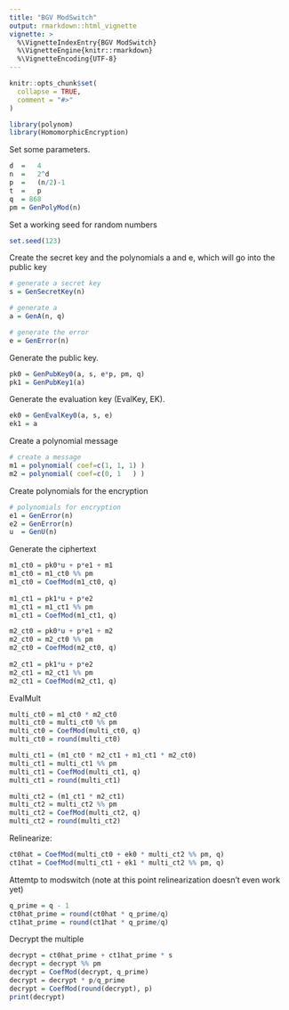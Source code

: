 ```yaml
---
title: "BGV ModSwitch"
output: rmarkdown::html_vignette
vignette: >
  %\VignetteIndexEntry{BGV ModSwitch}
  %\VignetteEngine{knitr::rmarkdown}
  %\VignetteEncoding{UTF-8}
---
```


```r
knitr::opts_chunk$set(
  collapse = TRUE,
  comment = "#>"
)
```

```r
library(polynom)
library(HomomorphicEncryption)
```

Set some parameters.
```r
d  =   4
n  =   2^d
p  =   (n/2)-1
t  =   p
q  = 868
pm = GenPolyMod(n)
```

Set a working seed for random numbers
```r
set.seed(123)
```

Create the secret key and the polynomials a and e, which will go into the public key
```r
# generate a secret key
s = GenSecretKey(n)

# generate a
a = GenA(n, q)

# generate the error
e = GenError(n)
```

Generate the public key.
```r
pk0 = GenPubKey0(a, s, e*p, pm, q)
pk1 = GenPubKey1(a)
```

Generate the evaluation key (EvalKey, EK).
```r
ek0 = GenEvalKey0(a, s, e)
ek1 = a
```

Create a polynomial message
```r
# create a message
m1 = polynomial( coef=c(1, 1, 1) )
m2 = polynomial( coef=c(0, 1   ) )
```

Create polynomials for the encryption
```r
# polynomials for encryption
e1 = GenError(n)
e2 = GenError(n)
u  = GenU(n)
```

Generate the ciphertext
```r
m1_ct0 = pk0*u + p*e1 + m1
m1_ct0 = m1_ct0 %% pm
m1_ct0 = CoefMod(m1_ct0, q)
  
m1_ct1 = pk1*u + p*e2
m1_ct1 = m1_ct1 %% pm
m1_ct1 = CoefMod(m1_ct1, q)

m2_ct0 = pk0*u + p*e1 + m2
m2_ct0 = m2_ct0 %% pm
m2_ct0 = CoefMod(m2_ct0, q)
  
m2_ct1 = pk1*u + p*e2
m2_ct1 = m2_ct1 %% pm
m2_ct1 = CoefMod(m2_ct1, q)
```

EvalMult
```r
multi_ct0 = m1_ct0 * m2_ct0
multi_ct0 = multi_ct0 %% pm
multi_ct0 = CoefMod(multi_ct0, q)
multi_ct0 = round(multi_ct0)

multi_ct1 = (m1_ct0 * m2_ct1 + m1_ct1 * m2_ct0)
multi_ct1 = multi_ct1 %% pm
multi_ct1 = CoefMod(multi_ct1, q)
multi_ct1 = round(multi_ct1)

multi_ct2 = (m1_ct1 * m2_ct1)
multi_ct2 = multi_ct2 %% pm
multi_ct2 = CoefMod(multi_ct2, q)
multi_ct2 = round(multi_ct2)
```

Relinearize:
```r
ct0hat = CoefMod(multi_ct0 + ek0 * multi_ct2 %% pm, q)
ct1hat = CoefMod(multi_ct1 + ek1 * multi_ct2 %% pm, q)
```

Attemtp to modswitch (note at this point relinearization doesn't even work yet)

```r
q_prime = q - 1
ct0hat_prime = round(ct0hat * q_prime/q)
ct1hat_prime = round(ct1hat * q_prime/q)
```

Decrypt the multiple
```r
decrypt = ct0hat_prime + ct1hat_prime * s
decrypt = decrypt %% pm
decrypt = CoefMod(decrypt, q_prime)
decrypt = decrypt * p/q_prime
decrypt = CoefMod(round(decrypt), p)
print(decrypt)
```
